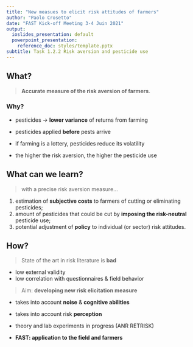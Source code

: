 ```yaml
---
title: "New measues to elicit risk attitudes of farmers"
author: "Paolo Crosetto"
date: "FAST Kick-off Meeting 3-4 Juin 2021"
output:
  ioslides_presentation: default
  powerpoint_presentation:
    reference_doc: styles/template.pptx
subtitle: Task 1.2.2 Risk aversion and pesticide use
---
```



## What? 

> **Accurate measure of the risk aversion of farmers**. 

### Why? 

- pesticides -> **lower variance** of returns from farming

- pesticides applied **before** pests arrive

- if farming is a lottery, pesticides reduce its volatility

- the higher the risk aversion, the higher the pesticide use

## What can we learn? 

> with a precise risk aversion measure...

1. estimation of **subjective costs** to farmers of cutting or eliminating pesticides; 
2. amount of pesticides that could be cut by **imposing the risk-neutral** pesticide use;
3. potential adjustment of **policy** to individual (or sector) risk attitudes.

## How? 

> State of the art in risk literature is **bad**

- low external validity
- low correlation with questionnaires & field behavior

> Aim: **developing new risk elicitation measure**

- takes into account **noise** & **cognitive abilities**
- takes into account risk **perception**

- theory and lab experiments in progress (ANR RETRISK)
- **FAST: application to the field and farmers**
